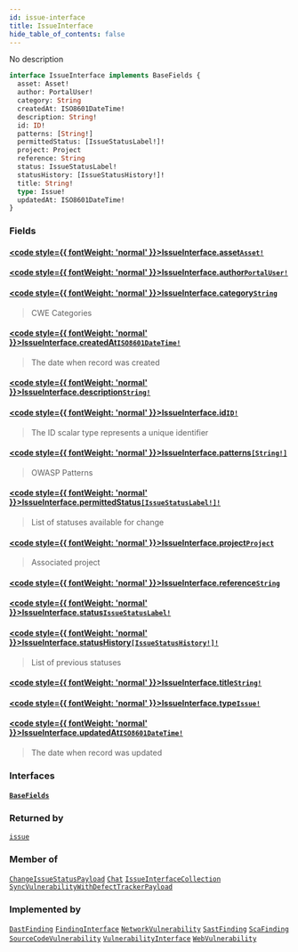 ```yaml
---
id: issue-interface
title: IssueInterface
hide_table_of_contents: false
---
```








No description

```graphql
interface IssueInterface implements BaseFields {
  asset: Asset!
  author: PortalUser!
  category: String
  createdAt: ISO8601DateTime!
  description: String!
  id: ID!
  patterns: [String!]
  permittedStatus: [IssueStatusLabel!]!
  project: Project
  reference: String
  status: IssueStatusLabel!
  statusHistory: [IssueStatusHistory!]!
  title: String!
  type: Issue!
  updatedAt: ISO8601DateTime!
}
```


### Fields

#### [<code style={{ fontWeight: 'normal' }}>IssueInterface.<b>asset</b></code>](#)<Bullet />[`Asset!`](/api/graphql/documentation/objects/asset) <Badge class="secondary" text="non-null"/> <Badge class="secondary" text="object"/>
> 
> 

#### [<code style={{ fontWeight: 'normal' }}>IssueInterface.<b>author</b></code>](#)<Bullet />[`PortalUser!`](/api/graphql/documentation/objects/portal-user) <Badge class="secondary" text="non-null"/> <Badge class="secondary" text="object"/>
> 
> 

#### [<code style={{ fontWeight: 'normal' }}>IssueInterface.<b>category</b></code>](#)<Bullet />[`String`](/api/graphql/documentation/scalars/string) <Badge class="secondary" text="scalar"/>
> CWE Categories
> 

#### [<code style={{ fontWeight: 'normal' }}>IssueInterface.<b>createdAt</b></code>](#)<Bullet />[`ISO8601DateTime!`](/api/graphql/documentation/scalars/iso8601-date-time) <Badge class="secondary" text="non-null"/> <Badge class="secondary" text="scalar"/>
> The date when record was created
> 

#### [<code style={{ fontWeight: 'normal' }}>IssueInterface.<b>description</b></code>](#)<Bullet />[`String!`](/api/graphql/documentation/scalars/string) <Badge class="secondary" text="non-null"/> <Badge class="secondary" text="scalar"/>
> 
> 

#### [<code style={{ fontWeight: 'normal' }}>IssueInterface.<b>id</b></code>](#)<Bullet />[`ID!`](/api/graphql/documentation/scalars/id) <Badge class="secondary" text="non-null"/> <Badge class="secondary" text="scalar"/>
> The ID scalar type represents a unique identifier
> 

#### [<code style={{ fontWeight: 'normal' }}>IssueInterface.<b>patterns</b></code>](#)<Bullet />[`[String!]`](/api/graphql/documentation/scalars/string) <Badge class="secondary" text="list"/> <Badge class="secondary" text="scalar"/>
> OWASP Patterns
> 

#### [<code style={{ fontWeight: 'normal' }}>IssueInterface.<b>permittedStatus</b></code>](#)<Bullet />[`[IssueStatusLabel!]!`](/api/graphql/documentation/enums/issue-status-label) <Badge class="secondary" text="non-null"/> <Badge class="secondary" text="enum"/>
> List of statuses available for change
> 

#### [<code style={{ fontWeight: 'normal' }}>IssueInterface.<b>project</b></code>](#)<Bullet />[`Project`](/api/graphql/documentation/objects/project) <Badge class="secondary" text="object"/>
> Associated project
> 

#### [<code style={{ fontWeight: 'normal' }}>IssueInterface.<b>reference</b></code>](#)<Bullet />[`String`](/api/graphql/documentation/scalars/string) <Badge class="secondary" text="scalar"/>
> 
> 

#### [<code style={{ fontWeight: 'normal' }}>IssueInterface.<b>status</b></code>](#)<Bullet />[`IssueStatusLabel!`](/api/graphql/documentation/enums/issue-status-label) <Badge class="secondary" text="non-null"/> <Badge class="secondary" text="enum"/>
> 
> 

#### [<code style={{ fontWeight: 'normal' }}>IssueInterface.<b>statusHistory</b></code>](#)<Bullet />[`[IssueStatusHistory!]!`](/api/graphql/documentation/objects/issue-status-history) <Badge class="secondary" text="non-null"/> <Badge class="secondary" text="object"/>
> List of previous statuses
> 

#### [<code style={{ fontWeight: 'normal' }}>IssueInterface.<b>title</b></code>](#)<Bullet />[`String!`](/api/graphql/documentation/scalars/string) <Badge class="secondary" text="non-null"/> <Badge class="secondary" text="scalar"/>
> 
> 

#### [<code style={{ fontWeight: 'normal' }}>IssueInterface.<b>type</b></code>](#)<Bullet />[`Issue!`](/api/graphql/documentation/enums/issue) <Badge class="secondary" text="non-null"/> <Badge class="secondary" text="enum"/>
> 
> 

#### [<code style={{ fontWeight: 'normal' }}>IssueInterface.<b>updatedAt</b></code>](#)<Bullet />[`ISO8601DateTime!`](/api/graphql/documentation/scalars/iso8601-date-time) <Badge class="secondary" text="non-null"/> <Badge class="secondary" text="scalar"/>
> The date when record was updated
> 

### Interfaces

#### [`BaseFields`](/api/graphql/documentation/interfaces/base-fields) <Badge class="secondary" text="interface"/>
> 
> 



### Returned by

[`issue`](/api/graphql/documentation/queries/issue)  <Badge class="secondary" text="query"/>

### Member of

[`ChangeIssueStatusPayload`](/api/graphql/documentation/objects/change-issue-status-payload)  <Badge class="secondary" text="object"/><Bullet />[`Chat`](/api/graphql/documentation/objects/chat)  <Badge class="secondary" text="object"/><Bullet />[`IssueInterfaceCollection`](/api/graphql/documentation/objects/issue-interface-collection)  <Badge class="secondary" text="object"/><Bullet />[`SyncVulnerabilityWithDefectTrackerPayload`](/api/graphql/documentation/objects/sync-vulnerability-with-defect-tracker-payload)  <Badge class="secondary" text="object"/>

### Implemented by

[`DastFinding`](/api/graphql/documentation/objects/dast-finding)  <Badge class="secondary" text="object"/><Bullet />[`FindingInterface`](/api/graphql/documentation/interfaces/finding-interface)  <Badge class="secondary" text="interface"/><Bullet />[`NetworkVulnerability`](/api/graphql/documentation/objects/network-vulnerability)  <Badge class="secondary" text="object"/><Bullet />[`SastFinding`](/api/graphql/documentation/objects/sast-finding)  <Badge class="secondary" text="object"/><Bullet />[`ScaFinding`](/api/graphql/documentation/objects/sca-finding)  <Badge class="secondary" text="object"/><Bullet />[`SourceCodeVulnerability`](/api/graphql/documentation/objects/source-code-vulnerability)  <Badge class="secondary" text="object"/><Bullet />[`VulnerabilityInterface`](/api/graphql/documentation/interfaces/vulnerability-interface)  <Badge class="secondary" text="interface"/><Bullet />[`WebVulnerability`](/api/graphql/documentation/objects/web-vulnerability)  <Badge class="secondary" text="object"/>



